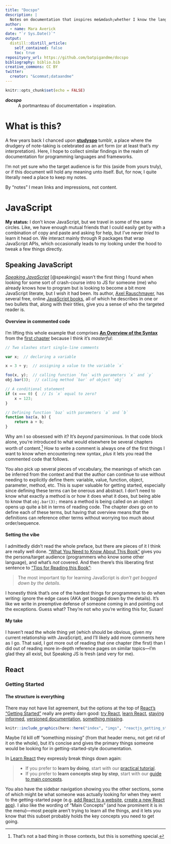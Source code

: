 ```yaml
---
title: "Docspo"
description: |
  Notes on documentation that inspires me&mdash;whether I know the language(s) or not.
author:
  - name: Mara Averick
date: "`r Sys.Date()`"
output: 
  distill::distill_article:
    self_contained: false
    toc: true
reposityory_url: https://github.com/batpigandme/docspo
bibliography: biblio.bib
creative_commons: CC BY
twitter:
  creator: "&commat;dataandme"
---
```


```r
knitr::opts_chunk$set(echo = FALSE)
```

::: {.terms}
<dl>
  <dt>*__docspo__*</dt>
  <dd>A portmanteau of documentation &plus; inspiration.</dd>
</dl>
:::


# What is this?

A few years back I chanced upon [__studyspo__](https://dataandme.tumblr.com/tagged/studyspo) tumblr, a place where the drudgery of note-taking is celebrated as an art form (or at least that's _my_ interpretation). Here, I hope to collect similar findings in the realm of documentation for programming languages and frameworks.

I'm not yet sure who the target audience is for this (aside from yours truly), or if this document will hold any meaning unto itself. But, for now, I quite literally need a place to keep my notes.

<aside>By “notes” I mean links and impressions, not content.</aside>

# JavaScript

::: {.status}
__My status:__ I don't know JavaScript, but we travel in some of the same circles. Like, we have enough mutual friends that I could easily get by with a combination of copy and paste and asking for help, but I've never _tried_ to learn it head on. We interact mainly through R packages that wrap JavaScript APIs, which occasionally leads to my looking under the hood to tweak a few things directly.
:::

## Speaking JavaScript

[_Speaking JavaScript_](http://speakingjs.com/) [@speakingjs] wasn't the first thing I found when looking for some sort of crash-course intro to JS for someone (me) who already knows how to program but is looking to become a bit more JavaScript literate, but I wish it had been. Its author, [Axel Rauschmayer](http://dr-axel.de/), has several free, online [JavaScript books](https://exploringjs.com/), all of which he describes in one or two bullets that, along with their titles, give you a sense of who the targeted reader is.

#### Overview in commented code

I'm lifting this whole example that comprises [__An Overview of the Syntax__](http://speakingjs.com/es5/ch01.html#_an_overview_of_the_syntax) from the [first chapter](http://speakingjs.com/es5/ch01.html) because I think it's _masterful_:

```js
// Two slashes start single-line comments

var x;  // declaring a variable

x = 3 + y;  // assigning a value to the variable `x`

foo(x, y);  // calling function `foo` with parameters `x` and `y`
obj.bar(3);  // calling method `bar` of object `obj`

// A conditional statement
if (x === 0) {  // Is `x` equal to zero?
    x = 123;
}

// Defining function `baz` with parameters `a` and `b`
function baz(a, b) {
    return a + b;
}

```

Why am I so obsessed with it? It's _beyond_ parsimonious. In that code block alone, you're introduced to what would elsewhere be several chapters worth of content.^[That's not a bad thing in those contexts, but this is something special.] How to write a comment is always one of the first things I want to know when encountering new syntax, _plus_ it lets you read the commented code that follows. 

You also pick up several pieces of vocabulary, the meanings of which can be inferred from the context and that the author can continue to use without needing to explicitly define them: variable, value, function, object, parameter, method, etc. This is super valuable for getting started, especially since defining these terms can be onerous and abstract. I don't need to know what exactly a method is or how it does what it does, but being able to know that `obj.bar(3);` means a method is being called on an object opens up quite a bit in terms of reading code.  The chapter _does_ go on to define each of these terms, but having that overview means that the definitions can reference other terms without worrying too much about order/sequence.

#### Setting the vibe

I admittedly didn't read the whole preface, but there are pieces of it I think are really well done. [“What You Need to Know About This Book”](http://speakingjs.com/es5/pr02.html#_what_you_need_to_know_about_this_book) gives you the persona/target audience (programmers who know some other language), and what's _not_ covered. And then there's this liberating first sentence to [“Tips for Reading this Book”](http://speakingjs.com/es5/pr02.html#how_to_read):

> The most important tip for learning JavaScript is _don’t get bogged down by the details_.

I honestly think that's one of the hardest things for programmers to do when writing: ignore the edge cases (AKA get bogged down by the details). It's like we write in preemptive defense of someone coming in and pointing out the exceptions. Guess what? They're not who you're writing this for, Susan!

#### My take

I haven't read the whole thing yet (which should be obvious, given my current relationship with JavaScript), and I'll likely add more comments here as I go. That said, I got more out of reading that one chapter (the first) than I did out of reading more in-depth reference pages on similar topics&mdash;I'm glad they all exist, but Speaking JS is fresh (and very for me). 

## React

### Getting Started

#### The structure is everything

There may not have list agreement, but the options at the top of [React's “Getting Started”](https://reactjs.org/docs/getting-started.html) really are pretty darn good: [try React](https://reactjs.org/docs/getting-started.html#try-react), [learn React](https://reactjs.org/docs/getting-started.html#learn-react), [staying informed](https://reactjs.org/docs/getting-started.html#staying-informed), [versioned documentation](https://reactjs.org/docs/getting-started.html#versioned-documentation), [something missing](https://reactjs.org/docs/getting-started.html#something-missing). 

```r
knitr::include_graphics(here::here("index", "imgs", "reactjs_getting_started.png"))
```

Maybe I'd kill off “something missing” (from that header menu, not get rid of it on the whole), but it's concise and gives the primary things someone would be looking for in getting-started-style documentation. 

In [Learn React](https://reactjs.org/docs/getting-started.html#learn-react) they expressly break things down again:

> * If you prefer to __learn by doing__, start with our [practical tutorial](https://reactjs.org/tutorial/tutorial.html).  
> * If you prefer to __learn concepts step by step__, start with our [guide to main concepts](https://reactjs.org/docs/hello-world.html).

You also have the sidebar navigation showing you the other sections, some of which might be what someone was actually looking for when they went to the getting-started page (e.g. [add React to a website](https://reactjs.org/docs/add-react-to-a-website.html), [create a new React app](https://reactjs.org/docs/create-a-new-react-app.html)). I also like the wording of “Main Concepts” (and how prominent it is in the menu)&mdash;most people aren't trying to learn all the things, and it lets you know that this subset probably holds the key concepts you need to get going.